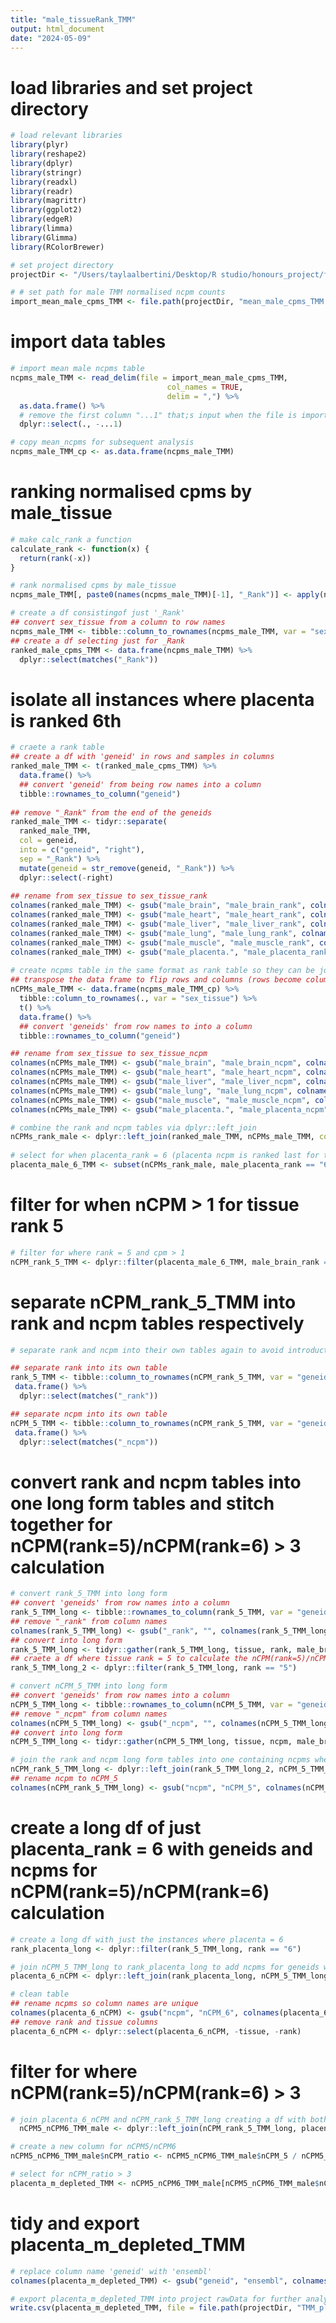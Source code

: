 ```yaml
---
title: "male_tissueRank_TMM"
output: html_document
date: "2024-05-09"
---
```


# load libraries and set project directory 
```r
# load relevant libraries 
library(plyr)
library(reshape2)
library(dplyr)
library(stringr)
library(readxl)
library(readr)
library(magrittr)
library(ggplot2)
library(edgeR)
library(limma)
library(Glimma)
library(RColorBrewer)

# set project directory
projectDir <- "/Users/taylaalbertini/Desktop/R studio/honours_project/fetal_comparison/readCounts_analysis/rawData"

# # set path for male TMM normalised ncpm counts
import_mean_male_cpms_TMM <- file.path(projectDir, "mean_male_cpms_TMM.csv")
```

# import data tables 
```r
# import mean male ncpms table
ncpms_male_TMM <- read_delim(file = import_mean_male_cpms_TMM,
                                   col_names = TRUE,
                                   delim = ",") %>%
  as.data.frame() %>%
  # remove the first column "...1" that;s input when the file is imported
  dplyr::select(., -...1)

# copy mean_ncpms for subsequent analysis 
ncpms_male_TMM_cp <- as.data.frame(ncpms_male_TMM)
```

# ranking normalised cpms by male_tissue
```r
# make calc_rank a function
calculate_rank <- function(x) {
  return(rank(-x))
}

# rank normalised cpms by male_tissue
ncpms_male_TMM[, paste0(names(ncpms_male_TMM)[-1], "_Rank")] <- apply(ncpms_male_TMM [, -1, drop = FALSE], 2, calculate_rank)

# create a df consistingof just '_Rank'
## convert sex_tissue from a column to row names
ncpms_male_TMM <- tibble::column_to_rownames(ncpms_male_TMM, var = "sex_tissue")
## create a df selecting just for _Rank
ranked_male_cpms_TMM <- data.frame(ncpms_male_TMM) %>%
  dplyr::select(matches("_Rank"))
```

# isolate all instances where placenta is ranked 6th
```r
# craete a rank table
## create a df with 'geneid' in rows and samples in columns
ranked_male_TMM <- t(ranked_male_cpms_TMM) %>%
  data.frame() %>%
  ## convert 'geneid' from being row names into a column
  tibble::rownames_to_column("geneid")  
  
## remove "_Rank" from the end of the geneids
ranked_male_TMM <- tidyr::separate(
  ranked_male_TMM,
  col = geneid,
  into = c("geneid", "right"),
  sep = "_Rank") %>%
  mutate(geneid = str_remove(geneid, "_Rank")) %>%
  dplyr::select(-right)
  
## rename from sex_tissue to sex_tissue_rank
colnames(ranked_male_TMM) <- gsub("male_brain", "male_brain_rank", colnames(ranked_male_TMM))
colnames(ranked_male_TMM) <- gsub("male_heart", "male_heart_rank", colnames(ranked_male_TMM))
colnames(ranked_male_TMM) <- gsub("male_liver", "male_liver_rank", colnames(ranked_male_TMM))
colnames(ranked_male_TMM) <- gsub("male_lung", "male_lung_rank", colnames(ranked_male_TMM))
colnames(ranked_male_TMM) <- gsub("male_muscle", "male_muscle_rank", colnames(ranked_male_TMM))
colnames(ranked_male_TMM) <- gsub("male_placenta.", "male_placenta_rank", colnames(ranked_male_TMM))
  
# create ncpms table in the same format as rank table so they can be joined
## transpose the data frame to flip rows and columns (rows become columns and columns become rows)
nCPMs_male_TMM <- data.frame(ncpms_male_TMM_cp) %>%
  tibble::column_to_rownames(., var = "sex_tissue") %>%
  t() %>%
  data.frame() %>%
  ## convert 'geneids' from row names to into a column
  tibble::rownames_to_column("geneid")

## rename from sex_tissue to sex_tissue_ncpm
colnames(nCPMs_male_TMM) <- gsub("male_brain", "male_brain_ncpm", colnames(nCPMs_male_TMM))
colnames(nCPMs_male_TMM) <- gsub("male_heart", "male_heart_ncpm", colnames(nCPMs_male_TMM))
colnames(nCPMs_male_TMM) <- gsub("male_liver", "male_liver_ncpm", colnames(nCPMs_male_TMM))
colnames(nCPMs_male_TMM) <- gsub("male_lung", "male_lung_ncpm", colnames(nCPMs_male_TMM))
colnames(nCPMs_male_TMM) <- gsub("male_muscle", "male_muscle_ncpm", colnames(nCPMs_male_TMM))
colnames(nCPMs_male_TMM) <- gsub("male_placenta.", "male_placenta_ncpm", colnames(nCPMs_male_TMM))

# combine the rank and ncpm tables via dplyr::left_join
nCPMs_rank_male <- dplyr::left_join(ranked_male_TMM, nCPMs_male_TMM, copy = TRUE, by = join_by(geneid))
  
# select for when placenta_rank = 6 (placenta ncpm is ranked last for the given genes)
placenta_male_6_TMM <- subset(nCPMs_rank_male, male_placenta_rank == "6")
```

# filter for when nCPM > 1 for tissue rank 5
```r
# filter for where rank = 5 and cpm > 1
nCPM_rank_5_TMM <- dplyr::filter(placenta_male_6_TMM, male_brain_rank == "5" & male_brain_ncpm > 1 | male_heart_rank == "5" & male_heart_ncpm > 1 | male_liver_rank == "5" & male_liver_ncpm > 1 | male_lung_rank == "5" & male_lung_ncpm > 1 | male_muscle_rank == "5" & male_muscle_ncpm > 1)
```

# separate nCPM_rank_5_TMM into rank and ncpm tables respectively  
```r
# separate rank and ncpm into their own tables again to avoid introduction of geneid duplicates when the table is converted to long form. Will need to convert the rank and ncpm tables into long form individually and then join them together for nCPM(rank=5)/nCPM(rank=6) > 3 calculations. 

## separate rank into its own table
rank_5_TMM <- tibble::column_to_rownames(nCPM_rank_5_TMM, var = "geneid") %>%
 data.frame() %>%
  dplyr::select(matches("_rank"))

## separate ncpm into its own table
nCPM_5_TMM <- tibble::column_to_rownames(nCPM_rank_5_TMM, var = "geneid") %>%
 data.frame() %>%
  dplyr::select(matches("_ncpm"))
```

# convert rank and ncpm tables into one long form tables and stitch together for nCPM(rank=5)/nCPM(rank=6) > 3 calculation
```r
# convert rank_5_TMM into long form
## convert 'geneids' from row names into a column
rank_5_TMM_long <- tibble::rownames_to_column(rank_5_TMM, var = "geneid")
## remove "_rank" from column names
colnames(rank_5_TMM_long) <- gsub("_rank", "", colnames(rank_5_TMM_long))
## convert into long form
rank_5_TMM_long <- tidyr::gather(rank_5_TMM_long, tissue, rank, male_brain, male_heart, male_liver, male_lung, male_muscle, male_placenta)
## craete a df where tissue rank = 5 to calculate the nCPM(rank=5)/nCPM(rank=6) ratio
rank_5_TMM_long_2 <- dplyr::filter(rank_5_TMM_long, rank == "5")

# convert nCPM_5_TMM into long form
## convert 'geneids' from row names into a column
nCPM_5_TMM_long <- tibble::rownames_to_column(nCPM_5_TMM, var = "geneid")
## remove "_ncpm" from column names 
colnames(nCPM_5_TMM_long) <- gsub("_ncpm", "", colnames(nCPM_5_TMM_long))
## convert into long form
nCPM_5_TMM_long <- tidyr::gather(nCPM_5_TMM_long, tissue, ncpm, male_brain, male_heart, male_liver, male_lung, male_muscle, male_placenta)

# join the rank and ncpm long form tables into one containing ncpms where tissue = rank 5 
nCPM_rank_5_TMM_long <- dplyr::left_join(rank_5_TMM_long_2, nCPM_5_TMM_long, by = c("geneid", "tissue"))
## rename ncpm to nCPM_5
colnames(nCPM_rank_5_TMM_long) <- gsub("ncpm", "nCPM_5", colnames(nCPM_rank_5_TMM_long))
```

# create a long df of just placenta_rank = 6 with geneids and ncpms for nCPM(rank=5)/nCPM(rank=6) calculation
```r
# create a long df with just the instances where placenta = 6
rank_placenta_long <- dplyr::filter(rank_5_TMM_long, rank == "6")

# join nCPM_5_TMM_long to rank_placenta_long to add ncpms for geneids where placenta rank = 6
placenta_6_nCPM <- dplyr::left_join(rank_placenta_long, nCPM_5_TMM_long, by = c("geneid", "tissue"))

# clean table 
## rename ncpms so column names are unique
colnames(placenta_6_nCPM) <- gsub("ncpm", "nCPM_6", colnames(placenta_6_nCPM))
## remove rank and tissue columns
placenta_6_nCPM <- dplyr::select(placenta_6_nCPM, -tissue, -rank)
```

# filter for where nCPM(rank=5)/nCPM(rank=6) > 3
```r
# join placenta_6_nCPM and nCPM_rank_5_TMM_long creating a df with both the nCPMs of rank 5 and 6
  nCPM5_nCPM6_TMM_male <- dplyr::left_join(nCPM_rank_5_TMM_long, placenta_6_nCPM, by = "geneid")

# create a new column for nCPM5/nCPM6
nCPM5_nCPM6_TMM_male$nCPM_ratio <- nCPM5_nCPM6_TMM_male$nCPM_5 / nCPM5_nCPM6_TMM_male$nCPM_6

# select for nCPM_ratio > 3
placenta_m_depleted_TMM <- nCPM5_nCPM6_TMM_male[nCPM5_nCPM6_TMM_male$nCPM_ratio >3,]
```

# tidy and export placenta_m_depleted_TMM
```r
# replace column name 'geneid' with 'ensembl'
colnames(placenta_m_depleted_TMM) <- gsub("geneid", "ensembl", colnames(placenta_m_depleted_TMM))

# export placenta_m_depleted_TMM into project rawData for further analysis  
write.csv(placenta_m_depleted_TMM, file = file.path(projectDir, "TMM_placentaM_depleted.csv"))
```
